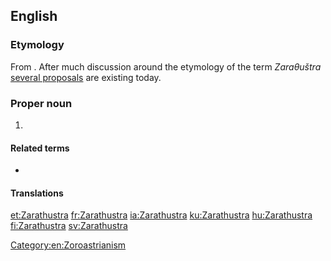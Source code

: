 ==English==
{{wikipedia}}
{{rfc|en|The etymology is unclear}}

===Etymology===
From {{etyl|ae|en}} {{m|ae|sc=Avst|𐬰𐬀𐬭𐬀𐬚𐬎𐬱𐬙𐬭𐬀|tr=Zaraθuštra}}. After much discussion around the etymology of the term ''Zaraθuštra'' [http://www.iranicaonline.org/articles/zoroaster-i-the-name several proposals] are existing today.

===Proper noun===
{{en-proper noun|-}}

# {{alternative form of|Zoroaster|lang=en}}

====Related terms====
* {{l|en|Zarathustrian}}

====Translations====
{{trans-see|Zoroaster}}

[[Category:en:Zoroastrianism]]

[[et:Zarathustra]]
[[fr:Zarathustra]]
[[ia:Zarathustra]]
[[ku:Zarathustra]]
[[hu:Zarathustra]]
[[fi:Zarathustra]]
[[sv:Zarathustra]]